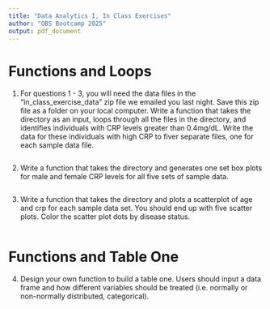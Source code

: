 ---
title: "Data Analytics I, In Class Exercises"
author: "QBS Bootcamp 2025"
output: pdf_document
---

# Functions and Loops

1) For questions 1 - 3, you will need the data files in the "in_class_exercise_data" zip file we emailed you last night. Save this zip file as a folder on your local computer. Write a function that takes the directory as an input, loops through all the files in the directory, and identifies individuals with CRP levels greater than 0.4mg/dL. Write the data for these individuals with high CRP to fiver separate files, one for each sample data file.
```{r setup, include=TRUE}

```

2) Write a function that takes the directory and generates one set box plots for male and female CRP levels for all five sets of sample data.
```{r}

```

3) Write a function that takes the directory and plots a scatterplot of age and crp for each sample data set. You should end up with five scatter plots. Color the scatter plot dots  by disease status. 
```{r}

```

# Functions and Table One

4) Design your own function to build a table one. Users should input a data frame and how different variables should be treated (i.e. normally or non-normally distributed, categorical).
```{r}

```

